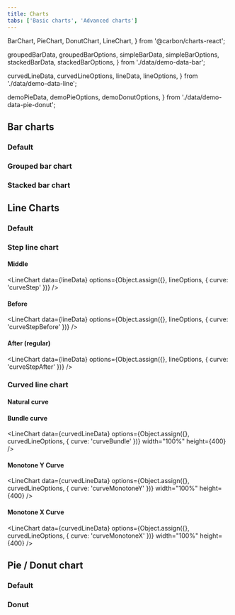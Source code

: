 ```yaml
---
title: Charts
tabs: ['Basic charts', 'Advanced charts']
---
```


  BarChart,
  PieChart,
  DonutChart,
  LineChart,
} from '@carbon/charts-react';

  groupedBarData,
  groupedBarOptions,
  simpleBarData,
  simpleBarOptions,
  stackedBarData,
  stackedBarOptions,
} from './data/demo-data-bar';

  curvedLineData,
  curvedLineOptions,
  lineData,
  lineOptions,
} from './data/demo-data-line';

  demoPieData,
  demoPieOptions,
  demoDonutOptions,
} from './data/demo-data-pie-donut';

## Bar charts

### Default

<BarChart
  data={simpleBarData}
  options={simpleBarOptions}
  width="100%"
  height={400}
/>

### Grouped bar chart

<BarChart
  data={groupedBarData}
  options={groupedBarOptions}
  width="100%"
  height={400}
/>

### Stacked bar chart

<BarChart
  data={stackedBarData}
  options={stackedBarOptions}
  width="100%"
  height={400}
/>

## Line Charts

### Default

<LineChart data={lineData} options={lineOptions} width="100%" height={400} />

### Step line chart

#### Middle

<LineChart
  data={lineData}
  options={Object.assign({}, lineOptions, { curve: 'curveStep' })}
/>

#### Before

<LineChart
  data={lineData}
  options={Object.assign({}, lineOptions, { curve: 'curveStepBefore' })}
/>

#### After (regular)

<LineChart
  data={lineData}
  options={Object.assign({}, lineOptions, { curve: 'curveStepAfter' })}
/>

### Curved line chart

#### Natural curve

<LineChart
  data={curvedLineData}
  options={curvedLineOptions}
  width="100%"
  height={400}
/>

#### Bundle curve

<LineChart
  data={curvedLineData}
  options={Object.assign({}, curvedLineOptions, { curve: 'curveBundle' })}
  width="100%"
  height={400}
/>

#### Monotone Y Curve

<LineChart
  data={curvedLineData}
  options={Object.assign({}, curvedLineOptions, { curve: 'curveMonotoneY' })}
  width="100%"
  height={400}
/>

#### Monotone X Curve

<LineChart
  data={curvedLineData}
  options={Object.assign({}, curvedLineOptions, { curve: 'curveMonotoneX' })}
  width="100%"
  height={400}
/>

## Pie / Donut chart

### Default

<PieChart
  data={demoPieData}
  options={demoPieOptions}
  width="100%"
  height={400}
/>

### Donut

<DonutChart
  data={demoPieData}
  options={demoDonutOptions}
  width="100%"
  height={400}
/>
